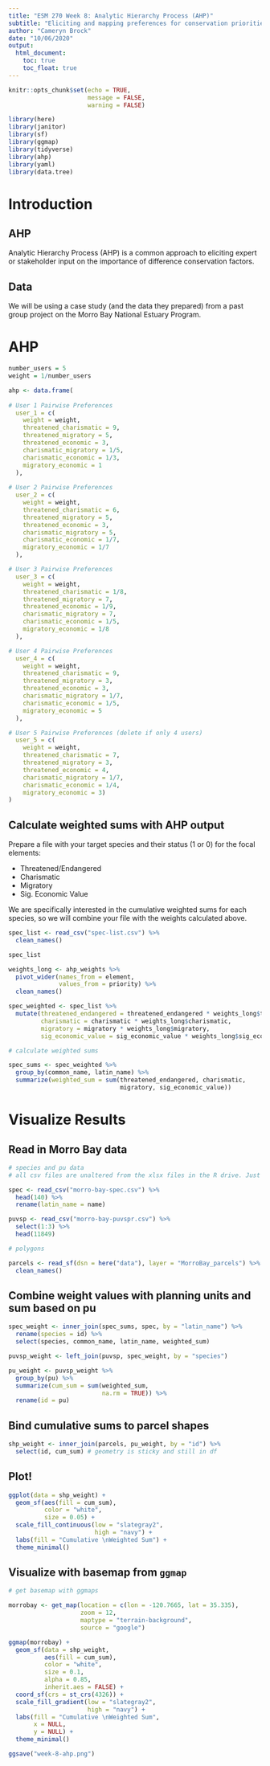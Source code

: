 ```yaml
---
title: "ESM 270 Week 8: Analytic Hierarchy Process (AHP)"
subtitle: "Eliciting and mapping preferences for conservation priorities" 
author: "Cameryn Brock"
date: "10/06/2020"
output: 
  html_document:
    toc: true
    toc_float: true
---
```


```r
knitr::opts_chunk$set(echo = TRUE,
                      message = FALSE,
                      warning = FALSE)
```

```r
library(here)
library(janitor)
library(sf)
library(ggmap)
library(tidyverse)
library(ahp)
library(yaml)
library(data.tree)
```

# Introduction

## AHP

Analytic Hierarchy Process (AHP) is a common approach to eliciting expert or stakeholder input on the importance of difference conservation factors.

## Data

We will be using a case study (and the data they prepared) from a past group project on the Morro Bay National Estuary Program.

# AHP

```r
number_users = 5
weight = 1/number_users

ahp <- data.frame(
  
# User 1 Pairwise Preferences
  user_1 = c(
    weight = weight,
    threatened_charismatic = 9, 
    threatened_migratory = 5, 
    threatened_economic = 3, 
    charismatic_migratory = 1/5,
    charismatic_economic = 1/3,
    migratory_economic = 1 
  ),
  
# User 2 Pairwise Preferences
  user_2 = c(
    weight = weight,
    threatened_charismatic = 6, 
    threatened_migratory = 5, 
    threatened_economic = 3, 
    charismatic_migratory = 5,
    charismatic_economic = 1/7,
    migratory_economic = 1/7 
  ),

# User 3 Pairwise Preferences
  user_3 = c(
    weight = weight,
    threatened_charismatic = 1/8, 
    threatened_migratory = 7, 
    threatened_economic = 1/9, 
    charismatic_migratory = 7, 
    charismatic_economic = 1/5,
    migratory_economic = 1/8
  ),

# User 4 Pairwise Preferences
  user_4 = c(
    weight = weight,
    threatened_charismatic = 9, 
    threatened_migratory = 3, 
    threatened_economic = 3, 
    charismatic_migratory = 1/7,
    charismatic_economic = 1/5,
    migratory_economic = 5
  ),

# User 5 Pairwise Preferences (delete if only 4 users)
  user_5 = c(
    weight = weight,
    threatened_charismatic = 7, 
    threatened_migratory = 3, 
    threatened_economic = 4, 
    charismatic_migratory = 1/7,
    charismatic_economic = 1/4,
    migratory_economic = 3)
)
```

## Calculate weighted sums with AHP output

Prepare a file with your target species and their status (1 or 0) for the focal elements: 

* Threatened/Endangered
* Charismatic
* Migratory
* Sig. Economic Value

We are specifically interested in the cumulative weighted sums for each species, so we will combine your file with the weights calculated above.  

```r
spec_list <- read_csv("spec-list.csv") %>% 
  clean_names()

spec_list

weights_long <- ahp_weights %>% 
  pivot_wider(names_from = element,
              values_from = priority) %>% 
  clean_names()

spec_weighted <- spec_list %>% 
  mutate(threatened_endangered = threatened_endangered * weights_long$threatened_endangered,
         charismatic = charismatic * weights_long$charismatic,
         migratory = migratory * weights_long$migratory,
         sig_economic_value = sig_economic_value * weights_long$sig_economic_value)

# calculate weighted sums

spec_sums <- spec_weighted %>% 
  group_by(common_name, latin_name) %>% 
  summarize(weighted_sum = sum(threatened_endangered, charismatic, 
                               migratory, sig_economic_value))
```

# Visualize Results

## Read in Morro Bay data

```r
# species and pu data
# all csv files are unaltered from the xlsx files in the R drive. Just saved as csvs.

spec <- read_csv("morro-bay-spec.csv") %>% 
  head(140) %>% 
  rename(latin_name = name)

puvsp <- read_csv("morro-bay-puvspr.csv") %>% 
  select(1:3) %>% 
  head(11849)

# polygons

parcels <- read_sf(dsn = here("data"), layer = "MorroBay_parcels") %>% 
  clean_names()
```

## Combine weight values with planning units and sum based on pu 

```r
spec_weight <- inner_join(spec_sums, spec, by = "latin_name") %>% 
  rename(species = id) %>% 
  select(species, common_name, latin_name, weighted_sum)

puvsp_weight <- left_join(puvsp, spec_weight, by = "species") 

pu_weight <- puvsp_weight %>% 
  group_by(pu) %>% 
  summarize(cum_sum = sum(weighted_sum,
                          na.rm = TRUE)) %>% 
  rename(id = pu)
```

## Bind cumulative sums to parcel shapes

```r
shp_weight <- inner_join(parcels, pu_weight, by = "id") %>% 
  select(id, cum_sum) # geometry is sticky and still in df
```

## Plot!

```r
ggplot(data = shp_weight) + 
  geom_sf(aes(fill = cum_sum),
          color = "white",
          size = 0.05) +
  scale_fill_continuous(low = "slategray2",
                        high = "navy") +
  labs(fill = "Cumulative \nWeighted Sum") +
  theme_minimal()
```

## Visualize with basemap from `ggmap`

```r
# get basemap with ggmaps

morrobay <- get_map(location = c(lon = -120.7665, lat = 35.335),
                    zoom = 12,
                    maptype = "terrain-background", 
                    source = "google")

ggmap(morrobay) +
  geom_sf(data = shp_weight,
          aes(fill = cum_sum),
          color = "white",
          size = 0.1,
          alpha = 0.85,
          inherit.aes = FALSE) + 
  coord_sf(crs = st_crs(4326)) + 
  scale_fill_gradient(low = "slategray2",
                      high = "navy") +
  labs(fill = "Cumulative \nWeighted Sum",
       x = NULL,
       y = NULL) +
  theme_minimal() 

ggsave("week-8-ahp.png")
```

